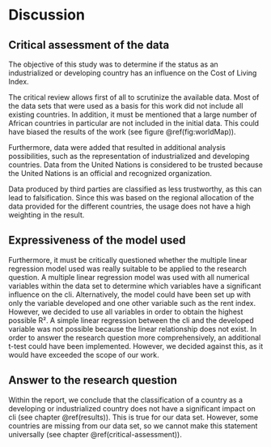 # Discussion

## Critical assessment of the data {#critical-assessment}

The objective of this study was to determine if the status as an industrialized or developing country has an influence on the Cost of Living Index.

The critical review allows first of all to scrutinize the available data. Most of the data sets that were used as a basis for this work did not include all existing countries. In addition, it must be mentioned that a large number of African countries in particular are not included in the initial data. This could have biased the results of the work (see figure \@ref(fig:worldMap)).

Furthermore, data were added that resulted in additional analysis possibilities, such as the representation of industrialized and developing countries. Data from the United Nations is considered to be trusted because the United Nations is an official and recognized organization.

Data produced by third parties are classified as less trustworthy, as this can lead to falsification. Since this was based on the regional allocation of the data provided for the different countries, the usage does not have a high weighting in the result.

## Expressiveness of the model used

Furthermore, it must be critically questioned whether the multiple linear regression model used was really suitable to be applied to the research question. A multiple linear regression model was used with all numerical variables within the data set to determine which variables have a significant influence on the cli. Alternatively, the model could have been set up with only the variable developed and one other variable such as the rent index. However, we decided to use all variables in order to obtain the highest possible R². A simple linear regression between the cli and the developed variable was not possible because the linear relationship does not exist. In order to answer the research question more comprehensively, an additional t-test could have been implemented. However, we decided against this, as it would have exceeded the scope of our work.

## Answer to the research question

Within the report, we conclude that the classification of a country as a developing or industrialized country does not have a significant impact on cli (see chapter \@ref(results)). This is true for our data set. However, some countries are missing from our data set, so we cannot make this statement universally (see chapter \@ref(critical-assessment)).


\clearpage
